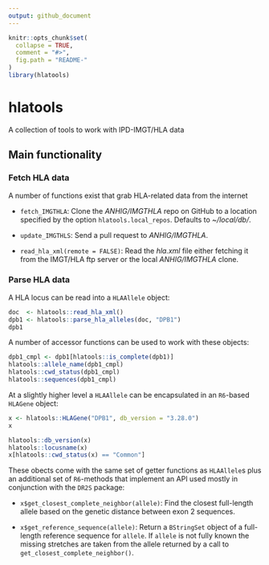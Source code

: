 ```yaml
---
output: github_document
---
```


<!-- README.md is generated from README.Rmd. Please edit that file -->

```r
knitr::opts_chunk$set(
  collapse = TRUE,
  comment = "#>",
  fig.path = "README-"
)
library(hlatools)
```

# hlatools

A collection of tools to work with IPD-IMGT/HLA data

## Main functionality

### Fetch HLA data

A number of functions exist that grab HLA-related data from the internet

* `fetch_IMGTHLA`: Clone the _ANHIG/IMGTHLA_ repo on GitHub to a location specified by the option `hlatools.local_repos`. Defaults to _~/local/db/_.

* `update_IMGTHLS`: Send a pull request to _ANHIG/IMGTHLA_.

* `read_hla_xml(remote = FALSE)`: Read the _hla.xml_ file either fetching it from the IMGT/HLA ftp server or the local _ANHIG/IMGTHLA_ clone.

### Parse HLA data

A HLA locus can be read into a `HLAAllele` object:

```r
doc  <- hlatools::read_hla_xml()
dpb1 <- hlatools::parse_hla_alleles(doc, "DPB1")
dpb1
```

A number of accessor functions can be used to work with these objects:

```r
dpb1_cmpl <- dpb1[hlatools::is_complete(dpb1)]
hlatools::allele_name(dpb1_cmpl)
hlatools::cwd_status(dpb1_cmpl)
hlatools::sequences(dpb1_cmpl)
```

At a slightly higher level a `HLAAllele` can be encapsulated in an `R6`-based `HLAGene` object:

```r
x <- hlatools::HLAGene("DPB1", db_version = "3.28.0")
x

hlatools::db_version(x)
hlatools::locusname(x)
x[hlatools::cwd_status(x) == "Common"]
```

These obects come with the same set of getter functions as `HLAAllele`s plus an additional set of `R6`-methods that implement an API used mostly in conjunction with the `DR2S` package:

* `x$get_closest_complete_neighbor(allele)`: Find the closest full-length allele based on the genetic distance between exon 2 sequences.

* `x$get_reference_sequence(allele)`: Return a `BStringSet` object of a full-length reference sequence for `allele`. If `allele` is not fully known the missing stretches are taken from the allele returned by a call to `get_closest_complete_neighbor()`.

